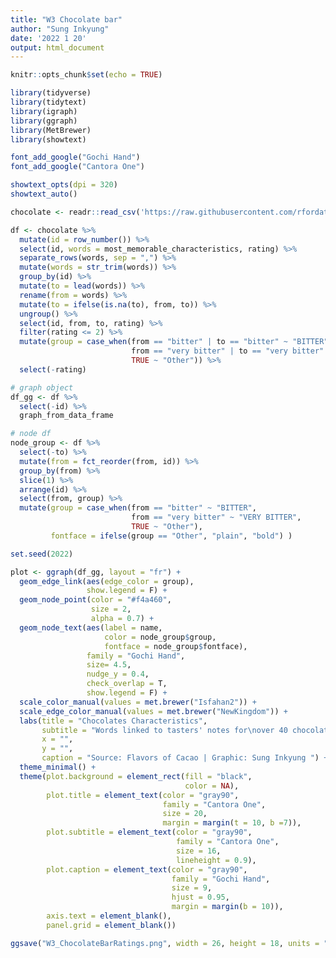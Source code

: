 ```yaml
---
title: "W3 Chocolate bar"
author: "Sung Inkyung"
date: '2022 1 20'
output: html_document
---
```


```r
knitr::opts_chunk$set(echo = TRUE)
```

```r
library(tidyverse)
library(tidytext)
library(igraph)
library(ggraph)
library(MetBrewer)
library(showtext)

font_add_google("Gochi Hand")
font_add_google("Cantora One")

showtext_opts(dpi = 320)
showtext_auto()
```


```r
chocolate <- readr::read_csv('https://raw.githubusercontent.com/rfordatascience/tidytuesday/master/data/2022/2022-01-18/chocolate.csv')
```


```r
df <- chocolate %>% 
  mutate(id = row_number()) %>% 
  select(id, words = most_memorable_characteristics, rating) %>%
  separate_rows(words, sep = ",") %>% 
  mutate(words = str_trim(words)) %>% 
  group_by(id) %>% 
  mutate(to = lead(words)) %>% 
  rename(from = words) %>% 
  mutate(to = ifelse(is.na(to), from, to)) %>%  
  ungroup() %>% 
  select(id, from, to, rating) %>% 
  filter(rating <= 2) %>% 
  mutate(group = case_when(from == "bitter" | to == "bitter" ~ "BITTER",
                           from == "very bitter" | to == "very bitter" ~ "VERY BITTER",
                           TRUE ~ "Other")) %>% 
  select(-rating)
```


```r
# graph object
df_gg <- df %>% 
  select(-id) %>% 
  graph_from_data_frame

# node df
node_group <- df %>% 
  select(-to) %>% 
  mutate(from = fct_reorder(from, id)) %>% 
  group_by(from) %>% 
  slice(1) %>% 
  arrange(id) %>% 
  select(from, group) %>% 
  mutate(group = case_when(from == "bitter" ~ "BITTER",
                           from == "very bitter" ~ "VERY BITTER",
                           TRUE ~ "Other"),
         fontface = ifelse(group == "Other", "plain", "bold") )

```

```r
set.seed(2022)

plot <- ggraph(df_gg, layout = "fr") +
  geom_edge_link(aes(edge_color = group),
                 show.legend = F) +
  geom_node_point(color = "#f4a460",
                  size = 2,
                  alpha = 0.7) +
  geom_node_text(aes(label = name,
                     color = node_group$group,
                     fontface = node_group$fontface),
                 family = "Gochi Hand", 
                 size= 4.5,
                 nudge_y = 0.4,
                 check_overlap = T,
                 show.legend = F) +
  scale_color_manual(values = met.brewer("Isfahan2")) +
  scale_edge_color_manual(values = met.brewer("NewKingdom")) +
  labs(title = "Chocolates Characteristics",
       subtitle = "Words linked to tasters' notes for\nover 40 chocolates\nrated <= 2 out of 5",
       x = "",
       y = "",
       caption = "Source: Flavors of Cacao | Graphic: Sung Inkyung ") +
  theme_minimal() +
  theme(plot.background = element_rect(fill = "black",
                                       color = NA),
        plot.title = element_text(color = "gray90",
                                  family = "Cantora One",
                                  size = 20,
                                  margin = margin(t = 10, b =7)),
        plot.subtitle = element_text(color = "gray90",
                                     family = "Cantora One",
                                     size = 16,
                                     lineheight = 0.9),
        plot.caption = element_text(color = "gray90",
                                    family = "Gochi Hand",
                                    size = 9,
                                    hjust = 0.95,
                                    margin = margin(b = 10)),
        axis.text = element_blank(),
        panel.grid = element_blank())

ggsave("W3_ChocolateBarRatings.png", width = 26, height = 18, units = "cm")
```

